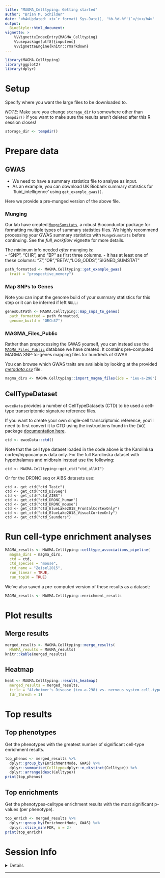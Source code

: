 ```yaml
---
title: "MAGMA_Celltyping: Getting started"
author: "Brian M. Schilder"
date: "<h4>Updated: <i>`r format( Sys.Date(), '%b-%d-%Y')`</i></h4>"
output:
  BiocStyle::html_document:
vignette: >
    %\VignetteIndexEntry{MAGMA_Celltyping} 
    %\usepackage[utf8]{inputenc}
    %\VignetteEngine{knitr::rmarkdown}
---
```



```r
library(MAGMA.Celltyping)
library(ggplot2)
library(dplyr)
```


# Setup 

Specify where you want the large files to be downloaded to. 

*NOTE*: Make sure you change `storage_dir` to somewhere other than `tempdir()` 
if you want to make sure the results aren't deleted after this R session closes!

```r
storage_dir <- tempdir()
```


# Prepare data

## GWAS

- We need to have a summary statistics file to analyse as input.  
- As an example, you can download UK Biobank summary statistics 
for 'fluid_intelligence' using `get_example_gwas()`.

Here we provide a 
pre-munged version of the above file.

### Munging 

Our lab have created [`MungeSumstats`](https://github.com/neurogenomics/MungeSumstats), a robust Bioconductor package for formatting multiple types
of summary statistics files. We highly recommend processing your GWAS summary statistics with
`MungeSumstats` before continuing.
See the *full_workflow* vignette for more details.

The minimum info needed *after* munging is:  
- "SNP", "CHR", and "BP" as first three columns.
- It has at least one of these columns: "Z","OR","BETA","LOG_ODDS","SIGNED_SUMSTAT"

```r
path_formatted <- MAGMA.Celltyping::get_example_gwas(
  trait = "prospective_memory")
```

### Map SNPs to Genes

Note you can input the genome build of your summary statistics for this step or
it can be inferred if left `NULL`:

```r
genesOutPath <- MAGMA.Celltyping::map_snps_to_genes(
  path_formatted = path_formatted,
  genome_build = "GRCh37")
```

### MAGMA_Files_Public

Rather than preprocessing the GWAS yourself, you can instead use the [`MAGMA_Files_Public`](https://github.com/neurogenomics/MAGMA_Files_Public) database we have created. It contains pre-computed MAGMA SNP-to-genes mapping files for hundreds of GWAS.

You can browse which GWAS traits are available by looking at the provided  [*metadata.csv*](https://github.com/neurogenomics/MAGMA_Files_Public/blob/master/metadata.csv) file.

```r
magma_dirs <- MAGMA.Celltyping::import_magma_files(ids = "ieu-a-298")
```


## CellTypeDataset

`ewceData` provides a number of CellTypeDatasets (CTD) to be used a cell-type
transcriptomic signature reference files.

If you want to create your own single-cell transcriptomic reference, you'll need
to first convert it to CTD using the instructions found in the `EWCE` package
[documentation here](https://github.com/NathanSkene/EWCE/).

```r
ctd <- ewceData::ctd()
```

Note that the cell type dataset loaded in the code above is the Karolinksa cortex/hippocampus data only. For the full Karolinska dataset with hypothalamus and midbrain instead use the following:

```
ctd <- MAGMA.Celltyping::get_ctd("ctd_allKI")
```

Or for the DRONC seq or AIBS datasets use:

```
ctd <- get_ctd("ctd_Tasic")
ctd <- get_ctd("ctd_DivSeq")
ctd <- get_ctd("ctd_AIBS")
ctd <- get_ctd("ctd_DRONC_human")
ctd <- get_ctd("ctd_DRONC_mouse")
ctd <- get_ctd("ctd_BlueLake2018_FrontalCortexOnly")
ctd <- get_ctd("ctd_BlueLake2018_VisualCortexOnly")
ctd <- get_ctd("ctd_Saunders")
```
 
# Run cell-type enrichment analyses

```r
MAGMA_results <- MAGMA.Celltyping::celltype_associations_pipeline(
  magma_dirs = magma_dirs,
  ctd = ctd,
  ctd_species = "mouse", 
  ctd_name = "Zeisel2015", 
  run_linear = TRUE, 
  run_top10 = TRUE)
```

We've also saved a pre-computed version of these results as a dataset:

```r
MAGMA_results <- MAGMA.Celltyping::enrichment_results
```

# Plot results

## Merge results 

```r
merged_results <- MAGMA.Celltyping::merge_results(
  MAGMA_results = MAGMA_results)
knitr::kable(merged_results)
```

## Heatmap  

```r
heat <- MAGMA.Celltyping::results_heatmap(
  merged_results = merged_results, 
  title = "Alzheimer's Disease (ieu-a-298) vs. nervous system cell-types (Zeisel2015)",
  fdr_thresh = 1)
```


# Top results

## Top phenotypes 

Get the phenotypes with the greatest number of significant cell-type enrichment results. 

```r
top_phenos <- merged_results %>% 
  dplyr::group_by(EnrichmentMode, GWAS) %>%
  dplyr::summarise(Celltype=dplyr::n_distinct(Celltype)) %>%
  dplyr::arrange(desc(Celltype))
print(top_phenos)
```

## Top enrichments 

Get the phenotypes-celltype enrichment results with the most significant p-values (per phenotype).

```r
top_enrich <- merged_results %>% 
  dplyr::group_by(EnrichmentMode, GWAS) %>%
  dplyr::slice_min(FDR, n = 2)
print(top_enrich) 
```

# Session Info

<details>

```r
utils::sessionInfo()
```

</details>
<hr>
